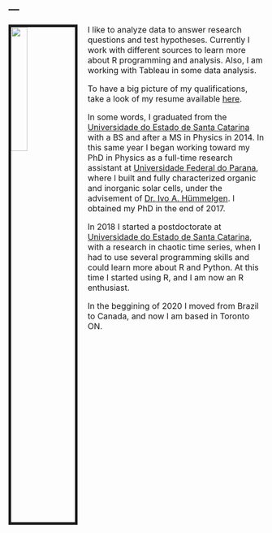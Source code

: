 ---
---

<link rel="stylesheet" href="styles.css" type="text/css">

<img src="images/foto_Anderson.jpg" style="width:25%; border:5px solid; margin-right: 20px" align="left">

 <font size="3"> I like to analyze data to answer research questions and test hypotheses. Currently I work with different sources to learn more about R programming and analysis. Also, I am working with Tableau in some data analysis.   

To have a big picture of my qualifications, take a look of my resume available [here](files/AndersonHoff_resume.pdf).  

In some words, I graduated from the [Universidade do Estado de Santa Catarina](https://www.udesc.br/cct/ppgf) with a BS and after a MS in Physics in 2014. In this same year I began working toward my PhD in Physics as a full-time research assistant at [Universidade Federal do Parana](http://fisica.ufpr.br/pagina_ppgf_english/), where I built and fully characterized organic and inorganic solar cells, under the advisement of [Dr. Ivo A. Hümmelgen](http://fisica.ufpr.br/pagina_ppgf_english/info_ivo.html). I obtained my PhD in the end of 2017.

In 2018 I started a postdoctorate at [Universidade do Estado de Santa Catarina](https://www.udesc.br/cct/ppgf), with a research in chaotic time series, when I had to use several programming skills and could learn more about R and Python. At this time I started using R, and I am now an R enthusiast.   

In the beggining of 2020 I moved from Brazil to Canada, and now I am based in Toronto ON. </font>  


